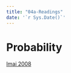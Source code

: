 ```yaml
---
title: "04a-Readings"
date: '`r Sys.Date()`'
---
```

# Probability


[Imai 2008](/readings_pdf/imai probability chapter.pdf)




